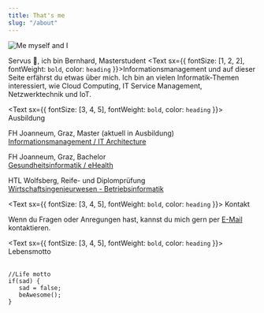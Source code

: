 ```yaml
---
title: That's me
slug: "/about"
---
```


![Me myself and I](./me1.jpg)

Servus 👋, ich bin Bernhard, Masterstudent <Text sx={{ fontSize: [1, 2, 2], fontWeight: `bold`, color: `heading` }}>Informationsmanagement</Text>
und auf dieser Seite erfährst du etwas über mich.
Ich bin an vielen Informatik-Themen interessiert, wie Cloud Computing, IT Service Management, Netzwerktechnik und IoT.

<Text sx={{ fontSize: [3, 4, 5], fontWeight: `bold`, color: `heading` }}>
  Ausbildung
</Text>

FH Joanneum, Graz, Master (aktuell in Ausbildung)<br/><a href="https://www.fh-joanneum.at/it-architecture/master/" target="_blank">Informationsmanagement / IT Architecture</a>

FH Joanneum, Graz, Bachelor <br/><a href="https://www.fh-joanneum.at/gesundheitsinformatik/bachelor/" target="_blank">Gesundheitsinformatik / eHealth</a>

HTL Wolfsberg, Reife- und Diplomprüfung <br/><a href="https://www.htl-wolfsberg.at/ausbildung.html#Betriebsinformatik" target="_blank">Wirtschaftsingenieurwesen - Betriebsinformatik</a>

<Text sx={{ fontSize: [3, 4, 5], fontWeight: `bold`, color: `heading` }}>
  Kontakt
</Text>

Wenn du Fragen oder Anregungen hast, kannst du mich gern per [E-Mail](mailto:ebner.bernhard98@gmx.at?subject=Anfrage%20(Website)) kontaktieren.

<Text sx={{ fontSize: [3, 4, 5], fontWeight: `bold`, color: `heading` }}>
  Lebensmotto
</Text> <br/><br/>

```tsx
//Life motto
if(sad) {
   sad = false;
   beAwesome();
}
```

<style>
<br/>

<Text sx={{ fontSize: [3, 4, 5], fontWeight: `bold`, color: `heading` }}>
  Standort
</Text> <br/><br/>

<iframe src="https://www.google.com/maps/embed?pb=!4v1648566467671!6m8!1m7!1sg6e_UDJZld0ODWQ1jdgPwA!2m2!1d47.07378696174419!2d15.43745630477839!3f147.8448337787713!4f12.910744019807836!5f0.7820865974627469"
width="100%" height="400" style="border:0;" allowfullscreen=""
loading="lazy" referrerpolicy="no-referrer-when-downgrade">
</iframe> <br/>
</style>

